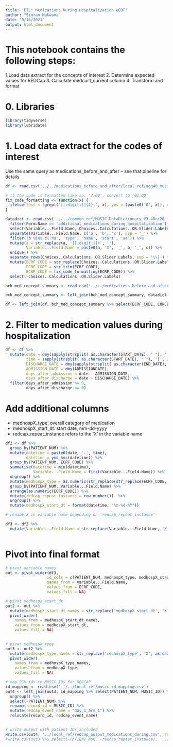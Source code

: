 ```yaml
---
title: 'ETL: Medications During Hospitalization eCRF'
author: "Simran Makwana"
date: "9/16/2021"
output: html_document
---
```


# This notebook contains the following steps:
1.Load data extract for the concepts of interest
2. Determine expected values for REDCap 
3. Calculate medcur1_current column
4. Transform and format

# 0. Libraries
```r
library(tidyverse)
library(lubridate)
```

# 1. Load data extract for the codes of interest
Use the same query as medications_before_and_after -- see that pipeline for details
```r

df <- read.csv('../../medications_before_and_after/local_ref/agg40_music_meds_filtered.csv')

# if the code is formatted like so: '2.00', convert to '02.00'
fix_code_formatting <- function(x) {
  ifelse(test = !grepl("[[:digit:]]{2}.", x), yes = (paste0('0', x)), no = (x))
}

datadict <- read.csv('../../common_ref/MUSIC_DataDictionary_V3_4Dec20_final version_clean_0.csv') %>%
  filter(Form.Name == 'additional_medications_during_hospitalization') %>%
  select(Variable...Field.Name, Choices..Calculations..OR.Slider.Labels) %>%
  separate(Variable...Field.Name, c('a', 'b', 'c'), sep = '_') %>%
  filter(!b %in% c('na', 'type', 'name', 'start', 'ae')) %>%
  mutate(a = str_replace(a, '[[:digit:]]+', ''),
         Variable...Field.Name = paste0(a, 'X', '_', b, '_', c)) %>%
  unique() %>% 
  separate_rows(Choices..Calculations..OR.Slider.Labels, sep = '\\|') %>%
  mutate(ECRF_CODE = str_replace(Choices..Calculations..OR.Slider.Labels, ',.*$', ''),
         ECRF_CODE = str_trim(ECRF_CODE),
         ECRF_CODE = fix_code_formatting(ECRF_CODE)) %>%
  select(-Choices..Calculations..OR.Slider.Labels)

bch_med_concept_summary <- read_csv('../../medications_before_and_after/data/bch_med_concept_summary_toReview.csv')

bch_med_concept_summary <- left_join(bch_med_concept_summary, datadict, by = 'ECRF_CODE')

df <- left_join(df, bch_med_concept_summary %>% select(ECRF_CODE, CONCEPT_CD, Variable...Field.Name), by = 'CONCEPT_CD')

```

# 2. Filter to medication values during hospitalization

```r

df <- df %>%
  mutate(date = dmy(sapply(strsplit( as.character(START_DATE), " "), '[', 1)),
         time = sapply(strsplit( as.character(START_DATE), " "), '[', 2),
         DISCHARGE_DATE = dmy(sapply(strsplit( as.character(END_DATE), " "), '[', 1)),
         ADMISSION_DATE = dmy(ADMISSIONDATE),
         days_after_admission = date - ADMISSION_DATE,
         days_after_discharge = date - DISCHARGE_DATE) %>%
  filter(days_after_admission >= 0,
         days_after_discharge <= 0)

```

# Add additional columns
- medhospX_type: overall category of medication
- medhospX_start_dt: start date, mm-dd-yyyy
- redcap_repeat_instance refers to the 'X' in the variable name
```r
df2 <- df %>%
  group_by(PATIENT_NUM) %>%
  mutate(datetime = paste0(date, '-', time),
         datetime = ymd_hms(datetime)) %>%
  group_by(PATIENT_NUM, ECRF_CODE) %>%
  summarise(datetime = min(datetime),
            Variable...Field.Name = first(Variable...Field.Name)) %>%
  ungroup() %>%
  mutate(medhospX_type = as.numeric(str_replace(str_replace(ECRF_CODE, '\\...', ''), '^0', ''))) %>%
  group_by(PATIENT_NUM, Variable...Field.Name) %>%
  arrange(as.numeric(ECRF_CODE)) %>%
  mutate(redcap_repeat_instance = row_number())  %>%
  ungroup() %>%
  mutate(medhospX_start_dt = format(datetime, "%m-%d-%Y"))

# rename X in variable name depending on 'redcap_repeat_instance'

df3 <- df2 %>%
  mutate(Variable...Field.Name = str_replace(Variable...Field.Name, 'X', as.character(redcap_repeat_instance)))
  
```

# Pivot into final format
```r

# pivot variable names
out <- pivot_wider(df3,
                  id_cols = c(PATIENT_NUM, medhospX_type, medhospX_start_dt, redcap_repeat_instance),   
                  names_from = Variable...Field.Name,
                  values_from = ECRF_CODE,
                  values_fill = NA) 

# pivot medhospX_start_dt
out2 <- out %>%
  mutate(medhospX_start_dt_names = str_replace('medhospX_start_dt', 'X', as.character(redcap_repeat_instance))) %>%
  pivot_wider(
    names_from = medhospX_start_dt_names,
    values_from = medhospX_start_dt,
    values_fill = NA)
  

# pivot medhospX_type
out3 <- out2 %>%
  mutate(medhospX_type_names = str_replace('medhospX_type', 'X', as.character(redcap_repeat_instance))) %>%
  pivot_wider(
    names_from = medhospX_type_names,
    values_from = medhospX_type,
    values_fill = NA)

# map BCH ids to MUSIC IDs for REDCAP
id_mapping <- read.csv('../../local_ref/music_id_mapping.csv')
out4 <- left_join(out3, id_mapping %>% select(PATIENT_NUM, MUSIC_ID)) %>% 
  ungroup() %>% 
  select(-PATIENT_NUM) %>%
  rename(record_id = MUSIC_ID) %>%
  mutate(redcap_event_name = "day_1_arm_1") %>%
  relocate(record_id, redcap_event_name) 
  

# write output with patient IDs included
write.csv(out4, '../local_ref/redcap_output_medications_during.csv', row.names = FALSE, na = '')
#write.csv(out3 %>% select(-PATIENT_NUM, -redcap_repeat_instance), '../local_ref/redcap_output_medications_during.csv', row.names = FALSE)


```


